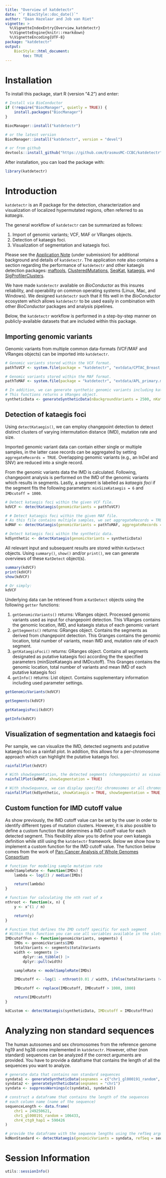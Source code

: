 ```yaml
---
title: "Overview of katdetectr"
date: "`r BiocStyle::doc_date()`"
author: "Daan Hazelaar and Job van Riet"
vignette: >
  %\VignetteIndexEntry{Overview_katdetectr}
  %\VignetteEngine{knitr::rmarkdown}
  %\VignetteEncoding{UTF-8}
package: "katdetectr"
output: 
    BiocStyle::html_document:
        toc: TRUE
---
```


# Installation

To install this package, start R (version "4.2") and enter:

```r
# Install via BioConductor
if (!require("BiocManager", quietly = TRUE)) {
    install.packages("BiocManager")
}

BiocManager::install("katdetectr")

# or the latest version
BiocManager::install("katdetectr", version = "devel")

# or from github
devtools::install_github("https://github.com/ErasmusMC-CCBC/katdetectr")
```

After installation, you can load the package with:

```r
library(katdetectr)
```

# Introduction

`katdetectr` is an *R* package for the detection, characterization and visualization of localized hypermutated regions, often referred to as *kataegis*.

The general workflow of `katdetectr` can be summarized as follows:

1.  Import of genomic variants; VCF, MAF or VRanges objects.
2.  Detection of kataegis foci.
3.  Visualization of segmentation and kataegis foci.

Please see the [Application Note](https://www.biorxiv.org/content/10.1101/2022.07.11.499364v1) (under submission) for additional background and details of `katdetectr`. The application note also contains a section regarding the performance of `katdetectr` and other kataegis detection packages: [maftools](https://bioconductor.org/packages/release/bioc/html/maftools.html), [ClusteredMutations](https://cran.r-project.org/web/packages/ClusteredMutations/index.html), [SeqKat](https://cran.r-project.org/web/packages/SeqKat/index.html), [kataegis](https://github.com/flosalbizziae/kataegis), and [SigProfilerClusters](https://github.com/AlexandrovLab/SigProfilerClusters).

We have made `katdetectr` available on *BioConductor* as this insures reliability, and operability on common operating systems (Linux, Mac, and Windows). We designed `katdetectr` such that it fits well in the *BioConductor* ecosystem which allows `katdetectr` to be used easily in combination with other *BioConductor* packages and analysis pipelines.

Below, the `katdetectr` workflow is performed in a step-by-step manner on publicly-available datasets that are included within this package.

## Importing genomic variants

Genomic variants from multiple common data-formats (VCF/MAF and VRanges objects) can be imported into `katdetectr`.

```r
# Genomic variants stored within the VCF format.
pathToVCF <- system.file(package = "katdetectr", "extdata/CPTAC_Breast.vcf")

# Genomic variants stored within the MAF format.
pathToMAF <- system.file(package = "katdetectr", "extdata/APL_primary.maf")

# In addition, we can generate synthetic genomic variants including kataegis foci using generateSyntheticData().
# This functions returns a VRanges object.
syntheticData <- generateSyntheticData(nBackgroundVariants = 2500, nKataegisFoci = 1)
```

## Detection of kataegis foci

Using `detectKataegis()`, we can employ changepoint detection to detect distinct clusters of varying intermutation distance (IMD), mutation rate and size.

Imported genomic variant data can contain either single or multiple samples, in the latter case records can be aggregated by setting `aggregateRecords = TRUE`. Overlapping genomic variants (e.g., an InDel and SNV) are reduced into a single record.

From the genomic variants data the IMD is calculated. Following, changepoint analysis is performed on the IMD of the genomic variants which results in segments. Lastly, a segment is labelled as *kataegis foci* if the segment fits the following parameters: `minSizeKataegis = 6` and `IMDcutoff = 1000`.

```r
# Detect kataegis foci within the given VCF file.
kdVCF <- detectKataegis(genomicVariants = pathToVCF)

# # Detect kataegis foci within the given MAF file.
# As this file contains multiple samples, we set aggregateRecords = TRUE.
kdMAF <- detectKataegis(genomicVariants = pathToMAF, aggregateRecords = TRUE)

# Detect kataegis foci within the synthetic data.
kdSynthetic <- detectKataegis(genomicVariants = syntheticData)
```

All relevant input and subsequent results are stored within `KatDetect` objects. Using `summary()`, `show()` and/or `print()`, we can generate overviews of these `KatDetect` object(s).

```r
summary(kdVCF)
print(kdVCF)
show(kdVCF)

# Or simply:
kdVCF
```

Underlying data can be retrieved from a `KatDetect` objects using the following `getter` functions:

1.  `getGenomicVariants()` returns: VRanges object. Processed genomic variants used as input for changepoint detection. This VRanges contains the genomic location, IMD, and kataegis status of each genomic variant
2.  `getSegments()` returns: GRanges object. Contains the segments as derived from changepoint detection. This Granges contains the genomic location, total number of variants, mean IMD and, mutation rate of each segment.
3.  `getKataegisFoci()` returns: GRanges object. Contains all segments designated as putative kataegis foci according the the specified parameters (minSizeKataegis and IMDcutoff). This Granges contains the genomic location, total number of variants and mean IMD of each putative kataegis foci
4.  `getInfo()` returns: List object. Contains supplementary information including used parameter settings.

```r
getGenomicVariants(kdVCF)

getSegments(kdVCF)

getKataegisFoci(kdVCF)

getInfo(kdVCF)
```

## Visualization of segmentation and kataegis foci

Per sample, we can visualize the IMD, detected segments and putative kataegis foci as a rainfall plot. In addition, this allows for a per-chromosome approach which can highlight the putative kataegis foci.

```r
rainfallPlot(kdVCF)

# With showSegmentation, the detected segments (changepoints) as visualized with their mean IMD.
rainfallPlot(kdMAF, showSegmentation = TRUE)

# With showSequence, we can display specific chromosomes or all chromosomes in which a putative kataegis foci has been detected.
rainfallPlot(kdSynthetic, showKataegis = TRUE, showSegmentation = TRUE, showSequence = "Kataegis")
```

## Custom function for IMD cutoff value

As show previously, the IMD cutoff value can be set by the user in order to identify different types of mutation clusters. However, it is also possible to define a custom function that determines a IMD cutoff value for each detected segment. This flexibility allow you to define your own kataegis definition while still using the `katdetectr` framework. Below we show how to implement a custom function for the IMD cutoff value. The function below comes from the work of [Pan-Cancer Analysis of Whole Genomes Consortium](https://www.nature.com/articles/s41586-020-1969-6#citeas)

```r
# function for modeling sample mutation rate
modelSampleRate <- function(IMDs) {
    lambda <- log(2) / median(IMDs)

    return(lambda)
}

# function for calculating the nth root of x
nthroot <- function(x, n) {
    y <- x^(1 / n)

    return(y)
}

# Function that defines the IMD cutoff specific for each segment
# Within this function you can use all variables available in the slots: genomicVariants and segments
IMDcutoffFun <- function(genomicVariants, segments) {
    IMDs <- genomicVariants$IMD
    totalVariants <- segments$totalVariants
    width <- segments |>
        dplyr::as_tibble() |>
        dplyr::pull(width)

    sampleRate <- modelSampleRate(IMDs)

    IMDcutoff <- -log(1 - nthroot(0.01 / width, ifelse(totalVariants != 0, totalVariants - 1, 1))) / sampleRate

    IMDcutoff <- replace(IMDcutoff, IMDcutoff > 1000, 1000)

    return(IMDcutoff)
}

kdCustom <- detectKataegis(syntheticData, IMDcutoff = IMDcutoffFun)
```

# Analyzing non standard sequences

The human autosomes and sex chromosomes from the reference genome hg19 and hg38 come implemented in `katdetectr`. However, other (non standard) sequences can be analyzed if the correct arguments are provided. You have to provide a dataframe that contains the length of all the sequences you want to analyze.

```r
# generate data that contains non standard sequences
syndata1 <- generateSyntheticData(seqnames = c("chr1_gl000191_random", "chr4_ctg9_hap1"))
syndata2 <- generateSyntheticData(seqnames = "chr1")
syndata <- suppressWarnings(c(syndata1, syndata2))

# construct a dataframe that contains the length of the sequences
# each column name (name of the sequence)
sequenceLength <- data.frame(
    chr1 = 249250621,
    chr1_gl000191_random = 106433,
    chr4_ctg9_hap1 = 590426
)

# provide the dataframe with the sequence lengths using the refSeq argument
kdNonStandard <- detectKataegis(genomicVariants = syndata, refSeq = sequenceLength)
```

# Session Information

```r
utils::sessionInfo()
```
